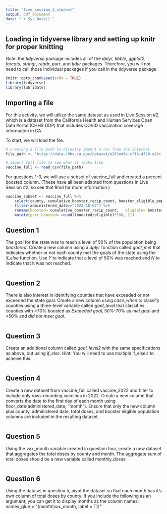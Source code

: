 ```yaml
---
title: "live_session_3_student"
output: pdf_document
date: "`r Sys.Date()`"
---
```


## Loading in tidyverse library and setting up knitr for proper knitting
Note: the *tidyverse* package includes all of the *dplyr*, *tibble*, *ggplot2*, *forcats*, *stringr*, *readr*, *purr*, and *tidyr* packages. Therefore, you will not need to call those individual packages if you call in the tidyverse package.
```r
knitr::opts_chunk$set(echo = TRUE)
library(tidyverse)
library(lubridate)
```

## Importing a file
For this activity,  we will utilize the same dataset as used in Live Session #2, which is a dataset from the California Health and Human Services Open Data Portal (CHHS ODP) that includes COVID vaccination coverage information in CA. 

To start, we will load the file.

```r
# creating a file path to directly import a csv from the internet
file_path <- "https://data.chhs.ca.gov/dataset/e283ee5a-cf18-4f20-a92c-ee94a2866ccd/resource/130d7ba2-b6eb-438d-a412-741bde207e1c/download/covid19vaccinesbycounty.csv"

# import full file to see what it looks like
vaccine_full <- read_csv(file_path)

```

For questions 1-3, we will use a subset of vaccine_full and created a percent boosted column. (These have all been adapted from questions in Live Session #2, so see that Rmd for more information.)

```r
vaccine_subset <- vaccine_full %>%
    select(county, cumulative_booster_recip_count, booster_eligible_population, administered_date) %>%
    filter(administered_date=="2022-10-02") %>%
    rename(boosted= cumulative_booster_recip_count,   eligible= booster_eligible_population) %>%
    mutate(perc_boosted= round((boosted/eligible)*100, 2))
```

\newpage

## Question 1
The goal for the state was to reach a level of 50% of the population being *boostered*. Create a new column using a *dplyr* function called *goal_met* that indicates whether or not each county met the goals of the state using the *if_else* function. Use *Y* to indicate that a level of 50% was reached and *N* to indicate that it was not reached.

```r


```

\newpage

## Question 2
There is also interest in identifying counties that have exceeded or not exceeded the state goal. Create a new column using *case_when* to classify counties using a three-level variable called *goal_level* that classifies counties with >70% boosted as *Exceeded goal*, 50%-70% as *met goal* and <50% and *did not meet goal*.


```r


```

\newpage

## Question 3
Create an additional column called *goal_level2* with the same specifications as above, but using *if_else*. Hint: You will need to use multiple if_else's to acheive this.

```r


```


\newpage

## Question 4

Create a new dataset from vaccine_full called vaccine_2022 and filter to include only rows recording vaccines in 2022. Create a new column that converts the date to the first day of each month using floor_date(administered_date, "month"). Ensure that only the new column plus county, administered date, total doses, and booster eligible population columns are included in the resulting dataset.

```r


```
\newpage

## Question 5

Using the vax_month variable created in question four, create a new dataset that aggregates the total doses by county and month. The aggregate sum of total doses should be a new variable called monthly_doses

```r

```


\newpage

## Question 6

Using the dataset in question 5, pivot the dataset so that each month has it's own column of total doses by county. If you include the following as an argument, you can get it to display months as the column names: names_glue = "{month(vax_month, label = T)}"

```r

```

